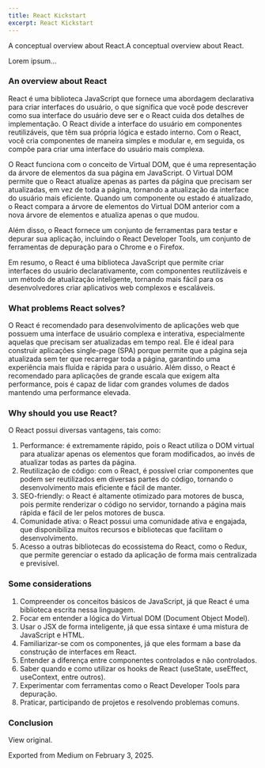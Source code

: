 ```yaml
---
title: React Kickstart
excerpt: React Kickstart
---
```


A conceptual overview about React.A conceptual overview about React.



Lorem ipsum…


### An overview about React


React é uma biblioteca JavaScript que fornece uma abordagem declarativa para criar interfaces do usuário, o que significa que você pode descrever como sua interface do usuário deve ser e o React cuida dos detalhes de implementação. O React divide a interface do usuário em componentes reutilizáveis, que têm sua própria lógica e estado interno. Com o React, você cria componentes de maneira simples e modular e, em seguida, os compõe para criar uma interface do usuário mais complexa.


O React funciona com o conceito de Virtual DOM, que é uma representação da árvore de elementos da sua página em JavaScript. O Virtual DOM permite que o React atualize apenas as partes da página que precisam ser atualizadas, em vez de toda a página, tornando a atualização da interface do usuário mais eficiente. Quando um componente ou estado é atualizado, o React compara a árvore de elementos do Virtual DOM anterior com a nova árvore de elementos e atualiza apenas o que mudou.


Além disso, o React fornece um conjunto de ferramentas para testar e depurar sua aplicação, incluindo o React Developer Tools, um conjunto de ferramentas de depuração para o Chrome e o Firefox.


Em resumo, o React é uma biblioteca JavaScript que permite criar interfaces do usuário declarativamente, com componentes reutilizáveis e um método de atualização inteligente, tornando mais fácil para os desenvolvedores criar aplicativos web complexos e escaláveis.


### What problems React solves?


O React é recomendado para desenvolvimento de aplicações web que possuem uma interface de usuário complexa e interativa, especialmente aquelas que precisam ser atualizadas em tempo real. Ele é ideal para construir aplicações single-page (SPA) porque permite que a página seja atualizada sem ter que recarregar toda a página, garantindo uma experiência mais fluída e rápida para o usuário. Além disso, o React é recomendado para aplicações de grande escala que exigem alta performance, pois é capaz de lidar com grandes volumes de dados mantendo uma performance elevada.


### Why should you use React?


O React possui diversas vantagens, tais como:


1. Performance: é extremamente rápido, pois o React utiliza o DOM virtual para atualizar apenas os elementos que foram modificados, ao invés de atualizar todas as partes da página.
2. Reutilização de código: com o React, é possível criar componentes que podem ser reutilizados em diversas partes do código, tornando o desenvolvimento mais eficiente e fácil de manter.
3. SEO-friendly: o React é altamente otimizado para motores de busca, pois permite renderizar o código no servidor, tornando a página mais rápida e fácil de ler pelos motores de busca.
4. Comunidade ativa: o React possui uma comunidade ativa e engajada, que disponibiliza muitos recursos e bibliotecas que facilitam o desenvolvimento.
5. Acesso a outras bibliotecas do ecossistema do React, como o Redux, que permite gerenciar o estado da aplicação de forma mais centralizada e previsível.


### Some considerations


1. Compreender os conceitos básicos de JavaScript, já que React é uma biblioteca escrita nessa linguagem.
2. Focar em entender a lógica do Virtual DOM (Document Object Model).
3. Usar o JSX de forma inteligente, já que essa sintaxe é uma mistura de JavaScript e HTML.
4. Familiarizar-se com os componentes, já que eles formam a base da construção de interfaces em React.
5. Entender a diferença entre componentes controlados e não controlados.
6. Saber quando e como utilizar os hooks de React (useState, useEffect, useContext, entre outros).
7. Experimentar com ferramentas como o React Developer Tools para depuração.
8. Praticar, participando de projetos e resolvendo problemas comuns.


### Conclusion








View original.


Exported from Medium on February 3, 2025.


